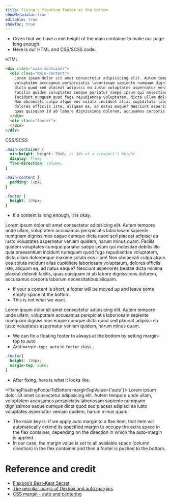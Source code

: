 ```yaml
---
title: Fixing a floating footer at the bottom
showMetadata: true
editable: true
showToc: true
---
```


- Given that we have a min height of the main container to make our page long enough.
- Here is our HTML and CSS/SCSS code.

HTML
```html
<div class="main-container">
  <div class="main-content">
    Lorem ipsum dolor sit amet consectetur adipisicing elit. Autem tempore unde ullam,
    voluptatem accusamus perspiciatis laboriosam sapiente numquam dignissimos eaque cumque
    dicta quod sed placeat adipisci ea iusto voluptates aspernatur veniam quidem, harum minus quam.
    Facilis quidem voluptates cumque pariatur saepe ipsum qui molestiae debitis illo quia praesentium
    incidunt numquam quod fuga repudiandae voluptatem, dicta ullam doloremque maxime soluta eos illum!
    Non obcaecati culpa atque eos soluta incidunt alias cupiditate laboriosam voluptatum,
    dolores officiis iste, aliquam ea, ad natus eaque? Nesciunt asperiores beatae dicta minima placeat deleniti facilis,
    quas quisquam id ab labore dignissimos dolorem, accusamus corporis laborum necessitatibus aliquam.
  </div>
  <div class="footer">
  </div>
</div>
```

CSS/SCSS
```scss
.main-container {
  min-height: height: 30vh; // 30% of a viewport's height
  display: flex;
  flex-direction: column;
}

.main-content {
  padding: 10px;
}

.footer {
  height: 100px;
}
```

- If a content is long enough, it is okay.

<FixingFloatingFooterToBottom>
Lorem ipsum dolor sit amet consectetur adipisicing elit. Autem tempore unde ullam,
voluptatem accusamus perspiciatis laboriosam sapiente numquam dignissimos eaque cumque
dicta quod sed placeat adipisci ea iusto voluptates aspernatur veniam quidem, harum minus quam.
Facilis quidem voluptates cumque pariatur saepe ipsum qui molestiae debitis illo quia praesentium
incidunt numquam quod fuga repudiandae voluptatem, dicta ullam doloremque maxime soluta eos illum!
Non obcaecati culpa atque eos soluta incidunt alias cupiditate laboriosam voluptatum,
dolores officiis iste, aliquam ea, ad natus eaque? Nesciunt asperiores beatae dicta minima placeat deleniti facilis,
quas quisquam id ab labore dignissimos dolorem, accusamus corporis laborum necessitatibus aliquam.
</FixingFloatingFooterToBottom>

- If your a content is short, a footer will be moved up and leave some empty space at the bottom.
- This is not what we want.

<FixingFloatingFooterToBottom>
Lorem ipsum dolor sit amet consectetur adipisicing elit. Autem tempore unde ullam,
voluptatem accusamus perspiciatis laboriosam sapiente numquam dignissimos eaque cumque
dicta quod sed placeat adipisci ea iusto voluptates aspernatur veniam quidem, harum minus quam.
</FixingFloatingFooterToBottom>

- We can fix a floating footer to always at the bottom by setting margin-top to auto
- Add `margin-top: auto` to `footer` class.

```scss
.footer{
  height: 100px;
  margin-top: auto;
}
```

- After fixing, here is what it looks like.

<FixingFloatingFooterToBottom marginTopValue={'auto'}>
Lorem ipsum dolor sit amet consectetur adipisicing elit. Autem tempore unde ullam,
voluptatem accusamus perspiciatis laboriosam sapiente numquam dignissimos eaque cumque
dicta quod sed placeat adipisci ea iusto voluptates aspernatur veniam quidem, harum minus quam.
</FixingFloatingFooterToBottom>

- The main key is: if we apply auto margin to a flex item, that item will automatically extend its specified margin
  to occupy the extra space in the flex container, depending on the direction in which the auto-margin is applied.
- In our case, the margin value is set to all available space (column direction) in the flex container and then a footer is pushed to the bottom.

# Reference and credit
- [Flexbox’s Best-Kept Secret](https://hackernoon.com/flexbox-s-best-kept-secret-bd3d892826b6)
- [The peculiar magic of flexbox and auto margins](https://css-tricks.com/the-peculiar-magic-of-flexbox-and-auto-margins/)
- [CSS margin - auto and centering](https://css-tricks.com/almanac/properties/m/margin/#auto-and-centering)
